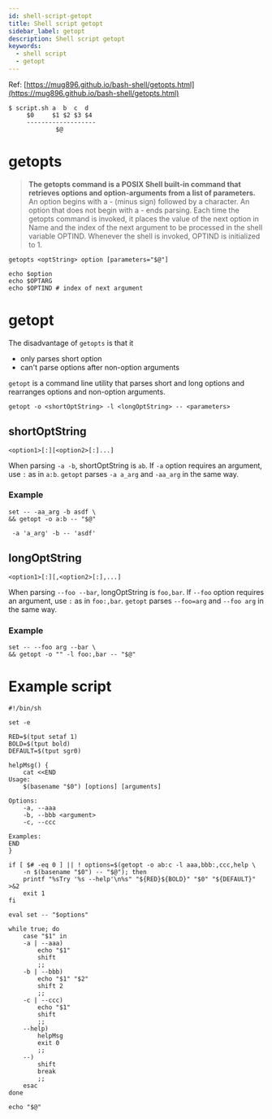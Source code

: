 ```yaml
---
id: shell-script-getopt
title: Shell script getopt
sidebar_label: getopt
description: Shell script getopt
keywords:
  - shell script
  - getopt
---
```


Ref: [https://mug896.github.io/bash-shell/getopts.html](https://mug896.github.io/bash-shell/getopts.html)

```shell
$ script.sh a  b  c  d
     $0     $1 $2 $3 $4
     -------------------
             $@
```

# getopts

> **The getopts command is a POSIX Shell built-in command that retrieves options and option-arguments from a list of parameters.** An option begins with a - (minus sign) followed by a character. An option that does not begin with a - ends parsing. Each time the getopts command is invoked, it places the value of the next option in Name and the index of the next argument to be processed in the shell variable OPTIND. Whenever the shell is invoked, OPTIND is initialized to 1.

```shell
getopts <optString> option [parameters="$@"]
```

```shell
echo $option
echo $OPTARG
echo $OPTIND # index of next argument
```

# getopt

The disadvantage of `getopts` is that it

- only parses short option
- can't parse options after non-option arguments

`getopt` is a command line utility that parses short and long options and rearranges options and non-option arguments.

```shell
getopt -o <shortOptString> -l <longOptString> -- <parameters>
```

## shortOptString

```shell
<option1>[:][<option2>[:]...]
```

When parsing `-a -b`, shortOptString is `ab`. If `-a` option requires an argument, use `:` as in `a:b`. `getopt` parses `-a a_arg` and `-aa_arg` in the same way.

### Example

```shell
set -- -aa_arg -b asdf \
&& getopt -o a:b -- "$@"
```

```shell
 -a 'a_arg' -b -- 'asdf'
```

## longOptString

```shell
<option1>[:][,<option2>[:],...]
```

When parsing `--foo --bar`, longOptString is `foo,bar`. If `--foo` option requires an argument, use `:` as in `foo:,bar`. `getopt` parses `--foo=arg` and `--foo arg` in the same way.

### Example

```shell
set -- --foo arg --bar \
&& getopt -o "" -l foo:,bar -- "$@"
```

# Example script

```shell
#!/bin/sh

set -e

RED=$(tput setaf 1)
BOLD=$(tput bold)
DEFAULT=$(tput sgr0)

helpMsg() {
    cat <<END
Usage:
    $(basename "$0") [options] [arguments]

Options:
    -a, --aaa
    -b, --bbb <argument>
    -c, --ccc

Examples:
END
}

if [ $# -eq 0 ] || ! options=$(getopt -o ab:c -l aaa,bbb:,ccc,help \
    -n $(basename "$0") -- "$@"); then
    printf "%sTry '%s --help'\n%s" "${RED}${BOLD}" "$0" "${DEFAULT}" >&2
    exit 1
fi

eval set -- "$options"

while true; do
    case "$1" in
    -a | --aaa)
        echo "$1"
        shift
        ;;
    -b | --bbb)
        echo "$1" "$2"
        shift 2
        ;;
    -c | --ccc)
        echo "$1"
        shift
        ;;
    --help)
        helpMsg
        exit 0
        ;;
    --)
        shift
        break
        ;;
    esac
done

echo "$@"
```
